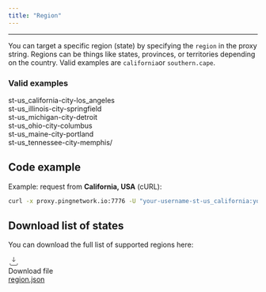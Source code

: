 ```yaml
---
title: "Region"
---
```


---

You can target a specific region (state) by specifying the `region` in the proxy string. Regions can be things like states, provinces, or territories depending on the country. Valid examples are `california`or `southern.cape`.

### Valid examples

st-us_california-city-los_angeles\
st-us_illinois-city-springfield\
st-us_michigan-city-detroit\
st-us_ohio-city-columbus\
st-us_maine-city-portland\
st-us_tennessee-city-memphis/

## Code example

Example: request from **California, USA** (cURL):

```bash
curl -x proxy.pingnetwork.io:7776 -U "your-username-st-us_california:your-password" https://ipinfo.io/json
```

## Download list of states

You can download the full list of supported regions here:

<div className="mt-3 inline-flex items-center gap-3 rounded-xl border border-zinc-700/60 bg-zinc-900/40 p-4 hover:border-zinc-500/70">
  <svg width="22" height="22" viewBox="0 0 24 24" fill="none" className="shrink-0">
    <path d="M12 3v10m0 0l-3.5-3.5M12 13l3.5-3.5M4 17v2a2 2 0 002 2h12a2 2 0 002-2v-2" stroke="currentColor" strokeWidth="1.6" strokeLinecap="round" strokeLinejoin="round"/>
  </svg>
  <div>
    <div className="text-sm text-zinc-400">Download file</div>
    <a href="/region.json" download className="font-medium underline underline-offset-4">
    region.json
    </a>
  </div>
</div>